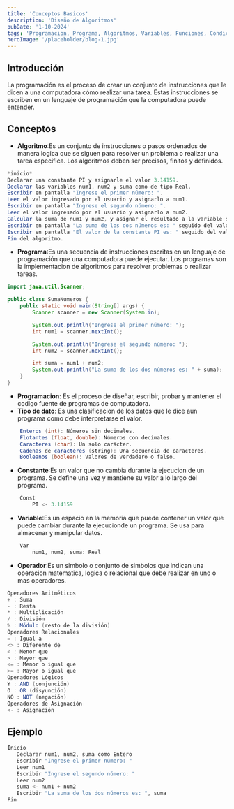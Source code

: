 ---
title: 'Conceptos Basicos'
description: 'Diseño de Algoritmos'
pubDate: '1-10-2024'
tags: 'Programacion, Programa, Algoritmos, Variables, Funciones, Condicionales, Lenguajes de Programación, Java'
heroImage: '/placeholder/blog-1.jpg'
---

## Introducción

La programación es el proceso de crear un conjunto de instrucciones que
le dicen a una computadora cómo realizar una tarea. Estas instrucciones
se escriben en un lenguaje de programación que la computadora puede entender.

## Conceptos

- **Algoritmo**:Es un conjunto de instrucciones o pasos ordenados de manera logica que se siguen
  para resolver un problema o realizar una tarea especifica. Los algoritmos deben ser precisos, finitos y definidos.

```java
*inicio*
Declarar una constante PI y asignarle el valor 3.14159.
Declarar las variables num1, num2 y suma como de tipo Real.
Escribir en pantalla "Ingrese el primer número: ".
Leer el valor ingresado por el usuario y asignarlo a num1.
Escribir en pantalla "Ingrese el segundo número: ".
Leer el valor ingresado por el usuario y asignarlo a num2.
Calcular la suma de num1 y num2, y asignar el resultado a la variable suma.
Escribir en pantalla "La suma de los dos números es: " seguido del valor de suma.
Escribir en pantalla "El valor de la constante PI es: " seguido del valor de PI.
Fin del algoritmo.
```

- **Programa**:Es una secuencia de instrucciones escritas en un lenguaje de programación que una computadora
  puede ejecutar. Los programas son la implementacion de algoritmos para resolver problemas o realizar tareas.

```java
import java.util.Scanner;

public class SumaNumeros {
    public static void main(String[] args) {
        Scanner scanner = new Scanner(System.in);

        System.out.println("Ingrese el primer número: ");
        int num1 = scanner.nextInt();

        System.out.println("Ingrese el segundo número: ");
        int num2 = scanner.nextInt();

        int suma = num1 + num2;
        System.out.println("La suma de los dos números es: " + suma);
    }
}
```

- **Programacion**: Es el proceso de diseñar, escribir, probar y mantener el codigo
  fuente de programas de computadora.
- **Tipo de dato**: Es una clasificacion de los datos que le dice aun programa como debe interpretarse el valor.

```java
    Enteros (int): Números sin decimales.
    Flotantes (float, double): Números con decimales.
    Caracteres (char): Un solo carácter.
    Cadenas de caracteres (string): Una secuencia de caracteres.
    Booleanos (boolean): Valores de verdadero o falso.
```

- **Constante**:Es un valor que no cambia durante la ejecucion de un programa. Se define una vez y mantiene
  su valor a lo largo del programa.

```java
    Const
        PI <- 3.14159
```

- **Variable**:Es un espacio en la memoria que puede contener un valor que puede cambiar durante la ejecucionde un programa.
  Se usa para almacenar y manipular datos.

```java
    Var
        num1, num2, suma: Real
```

- **Operador**:Es un simbolo o conjunto de simbolos que indican una operacion matematica, logica o relacional
  que debe realizar en uno o mas operadores.

```java
Operadores Aritméticos
+ : Suma
- : Resta
* : Multiplicación
/ : División
% : Módulo (resto de la división)
Operadores Relacionales
= : Igual a
<> : Diferente de
< : Menor que
> : Mayor que
<= : Menor o igual que
>= : Mayor o igual que
Operadores Lógicos
Y : AND (conjunción)
O : OR (disyunción)
NO : NOT (negación)
Operadores de Asignación
<- : Asignación
```

## Ejemplo

```java
Inicio
   Declarar num1, num2, suma como Entero
   Escribir "Ingrese el primer número: "
   Leer num1
   Escribir "Ingrese el segundo número: "
   Leer num2
   suma <- num1 + num2
   Escribir "La suma de los dos números es: ", suma
Fin
```
